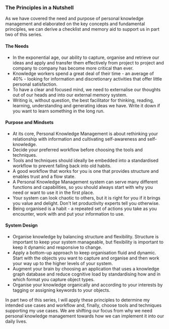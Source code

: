 
<TableOfContentSection chapter="chapter-05" topic="The Principles in a Nutshell">
	
### The Principles in a Nutshell

As we have covered the need and purpose of personal knowledge management and elaborated on the key concepts and fundamental principles, we can derive a checklist and memory aid to support us in part two of this series.

#### The Needs

- In the exponential age, our ability to capture, organise and retrieve our ideas and apply and transfer them effectively from project to project and company to company has become more critical than ever.
- Knowledge workers spend a great deal of their time - an average of 40% - looking for information and discretionary activities that offer little personal satisfaction.
- To have a clear and focused mind, we need to externalise our thoughts out of our heads and into our external memory system.
- Writing is, without question, the best facilitator for thinking, reading, learning, understanding and generating ideas we have. Write it down if you want to learn something in the long run.

#### Purpose and Mindsets

- At its core, Personal Knowledge Management is about rethinking your relationship with information and cultivating self-awareness and self-knowledge.
- Decide your preferred workflow before choosing the tools and techniques.
- Tools and techniques should ideally be embedded into a standardised workflow to prevent falling back into old habits.
- A good workflow that works for you is one that provides structure and enables trust and a flow state.
- A Personal Knowledge Management system can serve many different functions and capabilities, so you should always start with why you need or want to use it in the first place.
- Your system can look chaotic to others, but it is right for you if it brings you value and delight. Don't let productivity experts tell you otherwise.
- Being organised is a habit - a repeated set of actions you take as you encounter, work with and put your information to use.

#### System Design

- Organise knowledge by balancing structure and flexibility. Structure is important to keep your system manageable, but flexibility is important to keep it dynamic and responsive to change.
- Apply a bottom-up approach to keep organisation fluid and dynamic. Start with the objects you want to capture and organise and then work your way up to the higher levels of your system.
- Augment your brain by choosing an application that uses a knowledge graph database and reduce cognitive load by standardising how and in which format you capture object types.
- Organise your knowledge organically and according to your interests by tagging or assigning keywords to your objects.

In part two of this series, I will apply these principles to determine my intended use cases and workflow and, finally, choose tools and techniques supporting my use cases. We are shifting our focus from why we need personal knowledge management towards how we can implement it into our daily lives.

</TableOfContentSection>

